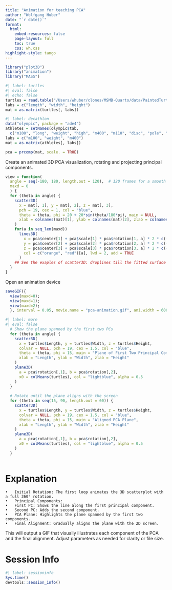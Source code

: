 ```yaml
---
title: "Animation for teaching PCA"
author: "Wolfgang Huber"
date: "`r date()`"
format:
  html:
    embed-resources: false
    page-layout: full
    toc: true
    css: wh.css
highlight-style: tango
---
```


```r
library("plot3D")
library("animation")
library("MASS")
```

```r
#| label: turtles
#| eval: false
#| echo: false
turtles = read.table("/Users/whuber/clones/MSMB-Quarto/data/PaintedTurtles.txt", header = TRUE)
labs = c("length", "width", "height")
mat = as.matrix(turtles[, labs])
```
```r
#| label: decathlon
data("olympic", package = "ade4")
athletes = setNames(olympic$tab, 
  c("m100", "long", "weight", "high", "m400", "m110", "disc", "pole", "javel", "m1500"))
labs = c("m100", "weight", "m400")
mat = as.matrix(athletes[, labs])
```

```r
pca = prcomp(mat, scale. = TRUE)
```

Create an animated 3D PCA visualization, rotating and projecting principal components.

```r
view = function(
  angle = seq(-180, 180, length.out = 120),  # 120 frames for a smooth rotation
  maxd = 0
  ) {
  for (theta in angle) {
    scatter3D(
      x = mat[, 1], y = mat[, 2], z = mat[, 3],
      pch = 19, cex = 1, col = "blue", 
      theta = theta, phi = 20 + 20*sin(theta/180*pi), main = NULL,
      xlab = colnames(mat)[1], ylab = colnames(mat)[2], zlab = colnames(mat)[3],
    )
    for(a in seq_len(maxd))
      lines3D(
        x = pca$center[1] + pca$scale[1] * pca$rotation[1, a] * 2 * c(-1,1), 
        y = pca$center[2] + pca$scale[2] * pca$rotation[2, a] * 2 * c(-1,1),
        z = pca$center[3] + pca$scale[3] * pca$rotation[3, a] * 2 * c(-1,1),
        col = c("orange", "red")[a], lwd = 2, add = TRUE
      )
    ## See the exaples of scatter3D: droplines till the fitted surface
  }
}
```

Open an animation device

```r
saveGIF({ 
  view(maxd=0);
  view(maxd=1);
  view(maxd=2);
  }, interval = 0.05, movie.name = "pca-animation.gif", ani.width = 600, ani.height = 600)
```

```r
#| label: more 
#| eval: false
  # Show the plane spanned by the first two PCs
  for (theta in angle) {
    scatter3D(
      x = turtles$Length, y = turtles$Width, z = turtles$Height,
      colvar = NULL, pch = 19, cex = 1.5, col = "blue", 
      theta = theta, phi = 15, main = "Plane of First Two Principal Components",
      xlab = "Length", ylab = "Width", zlab = "Height"
    )
    plane3D(
      a = pca$rotation[,1], b = pca$rotation[,2], 
      x0 = colMeans(turtles), col = "lightblue", alpha = 0.5
    )
  }
  
  # Rotate until the plane aligns with the screen
  for (theta in seq(15, 90, length.out = 60)) {
    scatter3D(
      x = turtles$Length, y = turtles$Width, z = turtles$Height,
      colvar = NULL, pch = 19, cex = 1.5, col = "blue", 
      theta = theta, phi = 15, main = "Aligned PCA Plane",
      xlab = "Length", ylab = "Width", zlab = "Height"
    )
    plane3D(
      a = pca$rotation[,1], b = pca$rotation[,2], 
      x0 = colMeans(turtles), col = "lightblue", alpha = 0.5
    )
  }
  
```

# Explanation

	•	Initial Rotation: The first loop animates the 3D scatterplot with a full 360° rotation.
	•	Principal Components:
	•	First PC: Shows the line along the first principal component.
	•	Second PC: Adds the second component.
	•	PCA Plane: Highlights the plane spanned by the first two components.
	•	Final Alignment: Gradually aligns the plane with the 2D screen.

This will output a GIF that visually illustrates each component of the PCA and the final alignment. Adjust parameters as needed for clarity or file size.



# Session Info

```r
#| label: sessioninfo
Sys.time()
devtools::session_info()
```